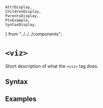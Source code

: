     AttrDisplay,
    ChildrenDisplay,
    ParentsDisplay,
    PtxExample,
    SyntaxDisplay,
} from "../../../components";

# `<viz>`

Short description of what the `<viz>` tag does.

## Syntax

<SyntaxDisplay name="viz" />

## Examples

    